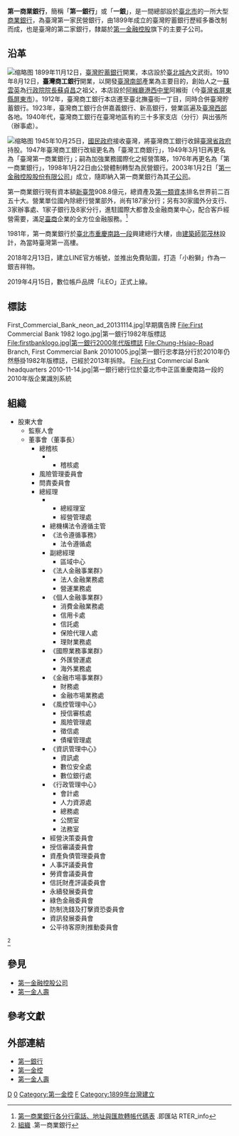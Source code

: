 {{expert|time=2016-08-04T09:40:13+00:00}}
{{inappropriate tone|time=2016-07-18T13:27:01+00:00}}
{{Bank Financial Information
| name                          = 第一商業銀行股份有限公司 
| else_name                     = First Commercial Bank 
| logo                          = First Bank.svg
| logo_size                     = 200px
| image                         = [[File:First_Financial_Holding_headquarters_20160831.jpg|200px]]
| full_name                     = 
| abbreviated_name              = 第一銀行、一銀
| slogan                        = 
| market_information            = {{twse|2892}}
| isin_code                     = 
| swift_code                    = FCBKTWTP
| iban_code                     =
| finance_code_list             = 台灣的銀行列表
| finance_code                  = 007
| open_date                     = 1899年（{{JPN}}[[明治|明治]]三十二年）11月12日
| closing_date                  =
| zip_code                      = 
| location                      = {{ROC-TW}}[[臺北市|臺北市]][[中正區_(臺北市)|中正區]]重慶南路一段30號
| key_people = 董事長：邱月琴 <br />總經理：鄭美玲
| chairman = 
| capital                       = [[新臺幣|新臺幣]]908.8億元
| revenue                       = 
| major_shareholder             =  [[第一金融控股公司|第一金融控股股份有限公司]](100.00%)
| homepage                      = {{URL|http://www.firstbank.com.tw/}}
| footnotes                     = 
| width                         = 360px
}}

'''第一商業銀行'''，簡稱「'''第一銀行'''」或「'''一銀'''」，是一間總部設於[[臺北市|臺北市]]的一所大型[[商業銀行|商業銀行]]，為臺灣第一家民營銀行，由1899年成立的臺灣貯蓄銀行歷經多番改制而成，也是臺灣的第二家銀行，隸屬於[[第一金融控股|第一金融控股]]旗下的主要子公司。

==沿革==
[[File:台灣商工銀行本店.jpg|缩略图]]
1899年11月12日，[[臺灣貯蓄銀行|臺灣貯蓄銀行]]開業，本店設於[[臺北城內|臺北城內]]文武街。1910年8月12日，'''臺灣商工銀行'''開業，以開發[[臺灣南部|臺灣南部]]產業為主要目的，創始人之一[[蘇雲英|蘇雲英]]為[[行政院院長|行政院院長]][[蘇貞昌|蘇貞昌]]之祖父，本店設於[[阿緱廳|阿緱廳]][[港西中里|港西中里]]阿緱街（今[[臺灣省|臺灣省]][[屏東縣|屏東縣]][[屏東市|屏東市]]）。1912年，臺灣商工銀行本店遷至臺北撫臺街一丁目，同時合併臺灣貯蓄銀行。1923年，臺灣商工銀行合併嘉義銀行、新高銀行，營業區遍及[[臺灣西部|臺灣西部]]各地。1940年代，臺灣商工銀行在臺灣地區有約三十多家支店（分行）與出張所（辦事處）。

[[File:Taiwan_First_Commercial_Bank_HQ_and_Hankou_Street_sign.png|缩略图]]
1945年10月25日，[[國民政府|國民政府]]接收臺灣，將臺灣商工銀行收歸[[臺灣省政府|臺灣省政府]]持股。1947年臺灣商工銀行改組更名為「臺灣工商銀行」，1949年3月1日再更名為「臺灣第一商業銀行」；嗣為加強業務國際化之經營策略，1976年再更名為「第一商業銀行」，1998年1月22日由公營體制轉型為民營銀行。2003年1月2日「[[第一金融控股公司|第一金融控股股份有限公司]]」成立，隨即納入第一商業銀行為其[[子公司|子公司]]。

第一商業銀行現有資本額[[新臺幣|新臺幣]]908.8億元，總資產及[[第一類資本|第一類資本]]排名世界前二百五十大。營業單位國內除總行營業部外，尚有187家分行；另有30家國外分支行、3家辦事處、1家子銀行及8家分行，進駐國際大都會及金融商業中心，配合客戶經營需要，滿足[[臺商|臺商]]企業的全方位金融服務。<ref>[http://tw.rter.info/bank/detail.php?code=007 第一商業銀行各分行電話、地址與匯款轉帳代碼表] {{Wayback|url=http://tw.rter.info/bank/detail.php?code=007 |date=20150212024121 }}.即匯站 RTER_info</ref>

1981年，第一商業銀行於[[臺北市|臺北市]][[重慶南路_(臺北市)|重慶南路一段]]興建總行大樓，由[[建築師|建築師]][[郭茂林|郭茂林]]設計，為當時臺灣第一高樓。

2018年2月13日，建立LINE官方帳號，並推出免費貼圖，打造「小粉獅」作為一銀吉祥物。

2019年4月15日，數位帳戶品牌「iLEO」正式上線。

==標誌==
<gallery>
First_Commercial_Bank_neon_ad_20131114.jpg|早期廣告牌
File:First Commercial Bank 1982 logo.jpg|第一銀行1982年版標誌
File:firstbanklogo.jpg|第一銀行2000年代版標誌
File:Chung-Hsiao-Road Branch, First Commercial Bank 20101005.jpg|第一銀行忠孝路分行於2010年仍然懸掛1982年版標誌，已經於2013年拆除。
File:First Commercial Bank headquarters 2010-11-14.jpg|第一銀行總行位於臺北市中正區重慶南路一段的2010年版企業識別系統
</gallery>


==組織==
*股東大會
**監察人會
**董事會（董事長）
***總稽核
*****稽核處
***風險管理委員會
***問責委員會
***總經理
*****總經理室
*****經營管理處
****總機構法令遵循主管
****《法令遵循事務》
*****法令遵循處
****副總經理
*****區域中心
****《法人金融事業群》
*****法人金融業務處
*****營運業務處
****《個人金融事業群》
*****消費金融業務處
*****信用卡處
*****信託處
*****保險代理人處
*****理財業務處
****《國際業務事業群》
*****外匯營運處
*****海外業務處
****《金融市場事業群》
*****財務處
*****金融市場業務處
****《風控管理中心》
*****授信審核處
*****風險管理處
*****徵信處
*****債權管理處
****《資訊管理中心》
*****資訊處
*****數位安全處
*****數位銀行處
****《行政管理中心》
*****會計處
*****人力資源處
*****總務處
*****公關室
*****法務室
****經營決策委員會
****授信審議委員會
****資產負債管理委員會
****人事評議委員會
****勞資會議委員會
****信託財產評議委員會
****永續發展委員會
****綠色金融委員會
****防制洗錢及打擊資恐委員會
****資訊發展委員會
****公平待客原則推動委員會

<ref>[https://www.firstbank.com.tw/servlet/fbweb/CompanyOrganization 組織] {{Wayback|url=https://www.firstbank.com.tw/servlet/fbweb/CompanyOrganization |date=20190430131730 }}.第一商業銀行</ref>

==參見==
* [[第一金融控股公司|第一金融控股公司]]
* [[第一金人壽|第一金人壽]]

== 參考文獻 ==
{{Reflist}}

== 外部連結 ==
* [https://www.firstbank.com.tw/ 第一銀行] {{Wayback|url=https://www.firstbank.com.tw/ |date=20200528043327 }}{{zh-tw}}
* [https://www.firstholding.com.tw/ 第一金控] {{Wayback|url=https://www.firstholding.com.tw/ |date=20200314062056 }}{{zh-tw}}
* [https://www.firstlife.com.tw/ 第一金人壽]{{zh-tw}}

{{TW Bank}}
{{移轉民營之中華民國公營事業}}
{{Authority control}}

[[Category:臺灣的銀行|D]]
[[Category:臺灣證券交易所上市公司|0]]
[[Category:第一金控|Category:第一金控]]
[[Category:中華民國財政部|F]]
[[Category:1899年台灣建立|Category:1899年台灣建立]]